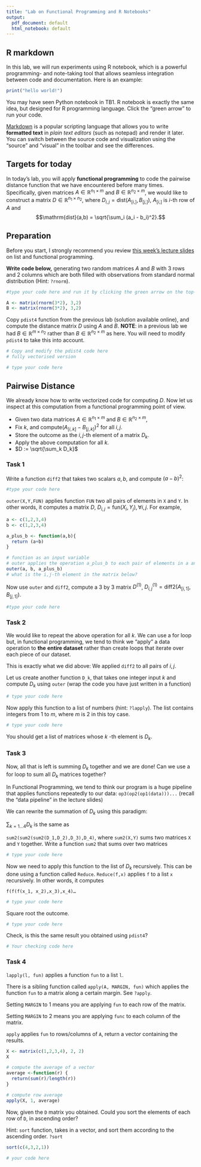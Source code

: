 ```yaml
---
title: "Lab on Functional Programming and R Notebooks"
output:
  pdf_document: default
  html_notebook: default
---
```


## R markdown

In this lab, we will run experiments using R notebook, which is a powerful programming- and note-taking tool that allows seamless integration between code and documentation. Here is an example:

```r
print("hello world!")
```

You may have seen Python notebook in TB1. R notebook is exactly the same idea, but designed for R programming language. Click the "green arrow" to run your code.

[[Markdown]{.underline}](https://en.wikipedia.org/wiki/Markdown) is a popular scripting language that allows you to write **formatted text** in *plain text editors* (such as notepad) and render it later. You can switch between the source code and visualization using the "source" and "visual" in the toolbar and see the differences.

## Targets for today

In today's lab, you will apply **functional programming** to code the pairwise distance function that we have encountered before many times. Specifically, given matrices $A \in \mathbb{R}^{n_1 \times m}$ and $B \in \mathbb{R}^{n_2 \times m}$, we would like to construct a matrix $D \in \mathbb{R}^{n_1 \times n_2}$, where $D_{i,j} = \mathrm{dist}(A_{[i,]}, B_{[j,]})$, $A_{[i,]}$ is $i$-th row of $A$ and $$\mathrm{dist}(a,b) = \sqrt{\sum_i (a_i - b_i)^2}.$$

## Preparation

Before you start, I strongly recommend you review [this week's lecture slides](https://github.com/anewgithubname/MATH10017-2022/blob/main/lecs/lec19.pdf) on list and functional programming.

**Write code below,** generating two random matrices $A$ and $B$ with 3 rows and 2 columns which are both filled with observations from standard normal distribution (Hint: `?rnorm`).

```r
#type your code here and run it by clicking the green arrow on the top-right corner.

A <- matrix(rnorm(3*2), 3,2)
B <- matrix(rnorm(3*2), 3,2)
```

Copy `pdist4` function from the previous lab (solution available online), and compute the distance matrix $D$ using $A$ and $B$. **NOTE**: in a previous lab we had $B \in \mathbb{R}^{m \times n_2}$ rather than $B \in \mathbb{R}^{n_2 \times m}$ as here. You will need to modify `pdist4` to take this into account.

```r
# Copy and modify the pdist4 code here
# fully vectorised version

# type your code here

```

## Pairwise Distance

We already know how to write vectorized code for computing $D$. Now let us inspect at this computation from a functional programming point of view.

-   Given two data matrices $A \in \mathbb{R}^{n_1 \times m}$ and $B\in \mathbb{R}^{n_2 \times m}$,
-   Fix $k$, and compute$(A_{[i,k]} - B_{[j,k]})^2$ for all $i, j$.
-   Store the outcome as the $i,j$-th element of a matrix $D_k$.
-   Apply the above computation for all $k$.
-   $D := \sqrt{\sum_k D_k}$

### Task 1

Write a function `diff2` that takes two scalars $a,b$, and compute $(a-b)^2$:

```r
#type your code here

```

`outer(X,Y,FUN)` applies function `FUN` two all pairs of elements in `X` and `Y`. In other words, it computes a matrix $D$, $D_{i,j} = \mathrm{fun}(X_i, Y_j), \forall i,j$. For example,

```r
a <- c(1,2,3,4)
b <- c(1,2,3,4)

a_plus_b <- function(a,b){
  return (a+b)
}

# function as an input variable
# outer applies the operation a_plus_b to each pair of elements in a and b
outer(a, b, a_plus_b)
# what is the i,j-th element in the matrix below?
```

Now use `outer` and `diff2`, compute a 3 by 3 matrix $D^{(1)}$, $D_{i,j}^{(1)} = \mathrm{diff2}(A_{[i,1]}, B_{[j,1]})$.

```r
#type your code here

```

### Task 2

We would like to repeat the above operation for all $k$. We can use a for loop but, in functional programming, we tend to think we "apply" a data operation to **the** **entire dataset** rather than create loops that iterate over each piece of our dataset.

This is exactly what we did above: We applied `diff2` to all pairs of $i,j$.

Let us create another function `D_k`, that takes one integer input $k$ and compute $D_k$ using `outer` (wrap the code you have just written in a function)

```r
# type your code here

```

Now apply this function to a list of numbers (hint: `?lapply`). The list contains integers from 1 to $m$, where $m$ is 2 in this toy case.

```r
# type your code here

```

You should get a list of matrices whose $k$ -th element is $D_k$.

### Task 3

Now, all that is left is summing $D_k$ together and we are done! Can we use a for loop to sum all $D_k$ matrices together?

In Functional Programming, we tend to think our program is a huge pipeline that applies functions repeatedly to our data: `op3(op2(op1(data)))...` (recall the "data pipeline" in the lecture slides)

We can rewrite the summation of $D_k$ using this paradigm:

$\sum_{k=1…4} D_k$ is the same as

`sum2(sum2(sum2(D_1,D_2),D_3),D_4)`, where `sum2(X,Y)` sums two matrices `X` and `Y` together. Write a function `sum2` that sums over two matrices

```r
# type your code here


```

Now we need to apply this function to the list of $D_k$ recursively. This can be done using a function called `Reduce`. `Reduce(f,x)` applies `f` to a list `x` recursively. In other words, it computes

`f(f(f(x_1, x_2),x_3),x_4)…`

```r
# type your code here

```

Square root the outcome.

```r
# type your code here

```

Check, is this the same result you obtained using `pdist4`?
```r
# Your checking code here

```

### Task 4

`lapply(l, fun)` applies a function `fun` to a list `l`.

There is a sibling function called `apply(A, MARGIN, fun)` which applies the function `fun` to a matrix along a certain margin. See `?apply`.

Setting `MARGIN` to 1 means you are applying `fun` to each row of the matrix.

Setting `MARGIN` to 2 means you are applying `func` to each column of the matrix.

`apply` applies `fun` to rows/columns of `A`, return a vector containing the results.

```r

X <- matrix(c(1,2,3,4), 2, 2)
X

# compute the average of a vector
average <-function(r) {
  return(sum(r)/length(r))
}

# compute row average
apply(X, 1, average)
```

Now, given the `D` matrix you obtained. Could you sort the elements of each row of `D`, in ascending order?

Hint: `sort` function, takes in a vector, and sort them according to the ascending order. `?sort`

```r
sort(c(4,3,2,1))
```

```r
# your code here 

```
